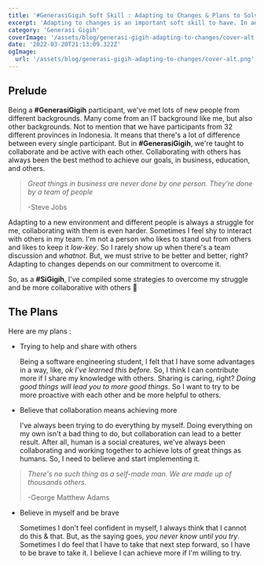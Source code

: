 ```yaml
---
title: '#GenerasiGigih Soft Skill : Adapting to Changes & Plans to Solve Them'
excerpt: 'Adapting to changes is an important soft skill to have. In adapting, we can make plans to help us improve and solve them'
category: 'Generasi Gigih'
coverImage: '/assets/blog/generasi-gigih-adapting-to-changes/cover-alt.png'
date: '2022-03-20T21:13:09.322Z'
ogImage:
  url: '/assets/blog/generasi-gigih-adapting-to-changes/cover-alt.png'
---
```


## Prelude

Being a **#GenerasiGigih** participant, we've met lots of new people from different backgrounds. Many come from an IT background like me, but also other backgrounds. Not to mention that we have participants from 32 different provinces in Indonesia. It means that there's a lot of difference between every single participant. But in **#GenerasiGigih**, we're taught to collaborate and be active with each other. Collaborating with others has always been the best method to achieve our goals, in business, education, and others.

> _Great things in business are never done by one person. They're done by a team of people_
>
> -Steve Jobs

Adapting to a new environment and different people is always a struggle for me, collaborating with them is even harder. Sometimes I feel shy to interact with others in my team. I'm not a person who likes to stand out from others and likes to keep it _low-key_. So I rarely show up when there's a team discussion and _whatnot_. But, we must strive to be better and better, right? Adapting to changes depends on our commitment to overcome it.

So, as a **#SiGigih**, I've compiled some strategies to overcome my struggle and be more collaborative with others 💪

## The Plans

Here are my plans :

- Trying to help and share with others

  Being a software engineering student, I felt that I have some advantages in a way, like, _ok I've learned this before_. So, I think I can contribute more if I share my knowledge with others. Sharing is caring, right? _Doing good things will lead you to more good things_. So I want to try to be more proactive with each other and be more helpful to others.

- Believe that collaboration means achieving more

  I've always been trying to do everything by myself. Doing everything on my own isn't a bad thing to do, but collaboration can lead to a better result. After all, human is a social creatures, we've always been collaborating and working together to achieve lots of great things as humans. So, I need to believe and start implementing it.

> _There's no such thing as a self-made man. We are made up of thousands others._
>
> -George Matthew Adams

- Believe in myself and be brave

  Sometimes I don't feel confident in myself, I always think that I cannot do this & that. But, as the saying goes, _you never know until you try_. Sometimes I do feel that I have to take that next step forward, so I have to be brave to take it. I believe I can achieve more if I'm willing to try.
